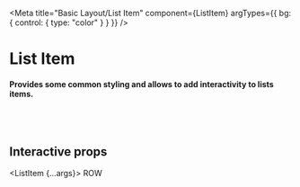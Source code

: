 
<Meta
  title="Basic Layout/List Item"
  component={ListItem}
  argTypes={{ bg: { control: { type: "color" } } }}
/>

# List Item

#### Provides some common styling and allows to add interactivity to lists items.

<br />
<br />

## Interactive props

  <ListItem {...args}>
    <Avatar>ROW</Avatar>
    <Title heading="Item Title" label="List Item Description" />
  </ListItem>
);

<Canvas>
  <Story name="Default" args={{ clickable: true, bg: "#eee" }}>
    {Template.bind({})}
  </Story>
</Canvas>

<ArgsTable story="Default" />

## Usage examples

```jsx
<ListItem bg="#eee" clickable>
  <Avatar>ROW</Avatar>
  <Title heading="Item Title" label="List Item Description" />
</ListItem>
```
